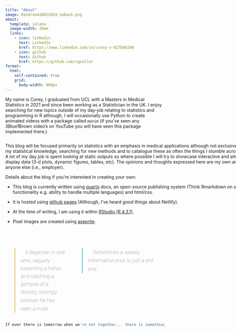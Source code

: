 ```yaml
---
title: "About"
image: Randroom18022024_noback.png
about:
  template: solana
  image-width: 20em
  links:
    - icon: linkedin
      text: LinkedIn
      href: https://www.linkedin.com/in/corey-v-027bb0198
    - icon: github
      text: Github
      href: https://github.com/cgvoller
format: 
  html:
    self-contained: true
    grid:
      body-width: 900px
---
```


```{=html}
<style>
 .title {
  color: white;
}

.sidekick {
  position: relative;
  padding-left: 1em;
  border-left: 0.2em solid #ebcb8b;
  font-family: 'Roboto', serif;
  font-size: 1.2em;
  line-height: 1.5em;
  font-weight: 100;
}
.sidekick:before, .sidekick:after {
  font-family: Calibri;
    color: #ffffff;
    font-size: 24px;
}
.sidekick:before {content: '\201e'}
.sidekick:after {content: '\201c';}
.sidekick cite {font-size: 70%; text-align:center; top:50%}
.sidekick cite:before {content: ' \2015 '}

.sidekick2 {
  position: relative;
  padding-left: 1em;
  border-left: 0.2em solid #b48ead;
  font-family: 'Roboto', serif;
  font-size: 1.2em;
  line-height: 1.5em;
  font-weight: 100;
}
.sidekick2:before, .sidekick2:after {
  font-family: Calibri;
    color: #ffffff;
    font-size: 24px;
}
.sidekick2:before {content: '\201e'}
.sidekick2:after {content: '\201c';}
.sidekick2 cite {font-size: 70%; text-align:center; top:50%}
.sidekick2 cite:before {content: ' \2015 '}



.sidekick3 {
  position: relative;
  padding-left: 1em;
  border-left: 0.2em solid #88c0d0;
  font-family: 'Roboto', serif;
  font-size: 1.2em;
  line-height: 1.5em;
  font-weight: 100;
}
.sidekick3:before, .sidekick3:after {
  font-family: Calibri;
    color: #ffffff;
    font-size: 24px;
}
.sidekick3:before {content: '\201e'}
.sidekick3:after {content: '\201c';}
.sidekick3 cite {font-size: 70%; text-align:center; top:50%}
.sidekick3 cite:before {content: ' \2015 '}


</style>
```
My name is Corey, I graduated from UCL with a Masters in Medical Statistics in 2021 and since been working as a Statistician in the UK. I enjoy searching for new topics outside of my day-job relating to statistics and programming in R although, I will occasionally use Python to create animated videos with a package called `manim` (if you've seen any 3Blue1Brown video's on YouTube you will have seen this package implemented there.)

::: {.column width="175%"}
This blog will be focused primarily on statistics with an emphasis in medical applications although not exclusively. The aim is to push my statistical knowledge, searching for new methods and to catalogue these as often the things I stumble across become forgotten. A lot of my day job is spent looking at static outputs so where possible I will try to showcase interactive and alternative ways to display data (3-d plots, dynamic figures, tables, etc). The opinions and thoughts expressed here are my own and do not represent anyone else (i.e., employer).

Details about the blog if you're interested in creating your own:

-   This blog is currently written using [quarto](https://quarto.org/) docs, an open-source publishing system (Think Rmarkdown on steroids, with added functionality e.g. ability to handle multiple languages) and html/css.

-   It is hosted using [github pages](https://pages.github.com/) (Although, I've heard good things about Netlify).

-   At the time of writing, I am using it within [RStudio (R 4.3.1)](https://posit.co/download/rstudio-desktop/).

-   Pixel images are created using [aseprite](https://www.aseprite.org/).
:::

<br>

::: columns
::: {.column width="40%"}
```{=html}
<body>
<section class="component">
<blockquote class="sidekick">
  A Bayesian is one who, vaguely expecting a horse, and catching a glimpse of a donkey, strongly believes he has seen a mule.
  </blockquote>
  </section>
</body>
```
:::

::: {.column width="60%"}
```{=html}
<body>
<section class="component">
<blockquote class="sidekick3">
  Sometimes a weakly informative prior is just a shit one.
  </blockquote>
  </section>
</body>
```
:::
:::

```r
If ever there is tomorrow when we're not together... there is something you must always remember. You are braver than you believe, stronger than you seem, and smarter than you think. But the most important thing is, even if we're apart...I'll always be with you.<cite>Carter Crocker </cite>


```
